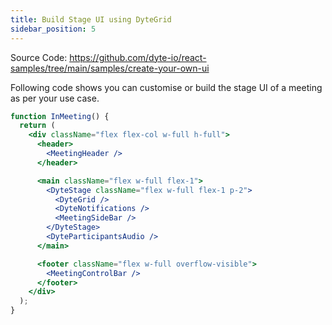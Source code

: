 ```yaml
---
title: Build Stage UI using DyteGrid
sidebar_position: 5
---
```


Source Code: https://github.com/dyte-io/react-samples/tree/main/samples/create-your-own-ui

Following code shows you can customise or build the stage UI of a meeting as per your use case.

```jsx
function InMeeting() {
  return (
    <div className="flex flex-col w-full h-full">
      <header>
        <MeetingHeader />
      </header>

      <main className="flex w-full flex-1">
        <DyteStage className="flex w-full flex-1 p-2">
          <DyteGrid />
          <DyteNotifications />
          <MeetingSideBar />
        </DyteStage>
        <DyteParticipantsAudio />
      </main>

      <footer className="flex w-full overflow-visible">
        <MeetingControlBar />
      </footer>
    </div>
  );
}
```
